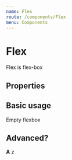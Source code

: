 ```yaml
---
name: Flex
route: /components/Flex
menu: Components
---
```




# Flex

Flex is flex-box

## Properties

<Props of={Flex} />

## Basic usage

<Flex>Empty flexbox</Flex>

## Advanced?

<Playground>
  <Flex
    bg="socialFacebook"
    color="white"
    sx={{ borderRadius: 'l' }}
    width="200px"
    height="200px"
    p="xl"
    justifyContent="space-between"
    alignItems="center"
    fontSize="32px"
  >
    <b>A</b>
    <span>z</span>
  </Flex>
</Playground>
